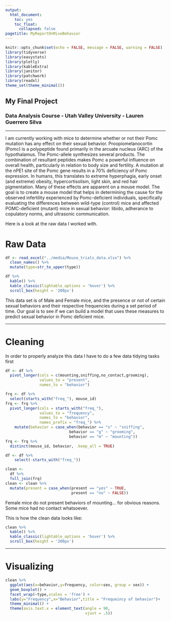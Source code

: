 ```yaml
---
output: 
  html_document:
    toc: yes
    toc_float:
      collapsed: false
pagetitle: MyReportOnMiseBehavior
---
```


```r
knitr::opts_chunk$set(echo = FALSE, message = FALSE, warning = FALSE)
library(tidyverse)
library(easystats)
library(plotly)
library(kableExtra)
library(janitor)
library(patchwork)
library(readxl)
theme_set(theme_minimal())

```

## My Final Project 

### Data Analysis Course - Utah Valley University - Lauren Guerrero Silva
___

I am currently working with mice to determine whether or not their Pomc mutation has any effect
on their sexual behavior.
Proopiomelanocortin (Pomc) is a polypeptide found primarily in the arcuate nucleus (ARC) of the hypothalamus. 
The Pomc-allele synthesizes several products. The combination of resultant peptides makes Pomc a powerful influence
on overall health, particularly in relation to body size and fertility. A mutation at the nPE1 site of the Pomc 
gene results in a 70% deficiency of Pomc expression. In humans, this translates to extreme hyperphagia, early 
onset (and extreme) obesity, hypercortisolism, light skin, and red hair pigmentation.
Many of these effects are apparent on a mouse model. The goal is to create a mouse model that helps in determining
the cause for the observed infertility experienced by Pomc-deficient individuals, specifically evaluating the differences 
between wild-type (control) mice and affected POMC-deficient (mutant) mice in sexual behavior: libido, 
adherance to copulatory norms, and ultrasonic communication.

Here is a look at the raw data I worked with.

# Raw Data


```r
df <- read_excel("../media/Mouse_trials_data.xlsx") %>% 
  clean_names() %>% 
  mutate(type=str_to_upper(type))

df %>% 
  kable() %>% 
  kable_classic(lightable_options = 'hover') %>% 
  scroll_box(height = '200px')

```

This data set is of Male and Female mice, and the presence or not of certain sexual behaviors and their respective frequencies during a set period of time. Our goal is to see if we can build a model that uses these measures to predict sexual behavior in Pomc deficient mice.

___

# Cleaning

In order to properly analyze this data I have to do a few data tidying tasks first

```r
df <- df %>% 
  pivot_longer(cols = c(mounting,sniffing,no_contact,grooming),
               values_to = "present",
               names_to = "behavior")

frq <- df %>% 
  select(starts_with("freq_"), mouse_id)
frq <- frq %>% 
  pivot_longer(cols = starts_with("freq_"),
               values_to = "frequency",
               names_to = "behavior",
               names_prefix = "freq_") %>% 
    mutate(behavior = case_when(behavior == "s" ~ "sniffing",     
                            behavior == "g" ~ "grooming",
                            behavior == "m" ~ "mounting")) 
frq <- frq %>% 
  distinct(mouse_id, behavior, .keep_all = TRUE)

df <- df %>% 
    select(-starts_with("freq_"))

clean <- 
  df %>% 
  full_join(frq)
clean <- clean %>% 
  mutate(present = case_when(present == "yes" ~ TRUE,
                             present == "no" ~ FALSE))

```

Female mice do not present behaviors of mounting... for obvious reasons. Some mice had no contact whatsoever.

This is how the clean data looks like:

```r
clean %>% 
  kable() %>% 
  kable_classic(lightable_options = 'hover') %>% 
  scroll_box(height = '200px')
```

___


# Visualizing

```r

clean %>% 
  ggplot(aes(x=behavior,y=frequency, color=sex, group = sex)) +
  geom_boxplot() +
  facet_wrap(~type,scales = 'free') +
  labs(y="Frequency",x="Behavior",title = "Frequeincy of behavior")+
  theme_minimal() +
  theme(axis.text.x = element_text(angle = 90,
                                   vjust = .5)) 

```

